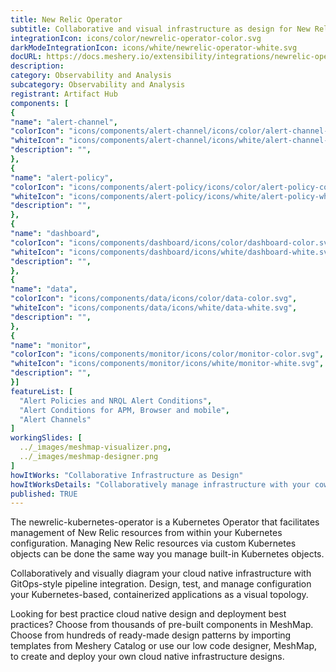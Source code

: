 ```yaml
---
title: New Relic Operator
subtitle: Collaborative and visual infrastructure as design for New Relic Operator
integrationIcon: icons/color/newrelic-operator-color.svg
darkModeIntegrationIcon: icons/white/newrelic-operator-white.svg
docURL: https://docs.meshery.io/extensibility/integrations/newrelic-operator
description: 
category: Observability and Analysis
subcategory: Observability and Analysis
registrant: Artifact Hub
components: [
{
"name": "alert-channel",
"colorIcon": "icons/components/alert-channel/icons/color/alert-channel-color.svg",
"whiteIcon": "icons/components/alert-channel/icons/white/alert-channel-white.svg",
"description": "",
},
{
"name": "alert-policy",
"colorIcon": "icons/components/alert-policy/icons/color/alert-policy-color.svg",
"whiteIcon": "icons/components/alert-policy/icons/white/alert-policy-white.svg",
"description": "",
},
{
"name": "dashboard",
"colorIcon": "icons/components/dashboard/icons/color/dashboard-color.svg",
"whiteIcon": "icons/components/dashboard/icons/white/dashboard-white.svg",
"description": "",
},
{
"name": "data",
"colorIcon": "icons/components/data/icons/color/data-color.svg",
"whiteIcon": "icons/components/data/icons/white/data-white.svg",
"description": "",
},
{
"name": "monitor",
"colorIcon": "icons/components/monitor/icons/color/monitor-color.svg",
"whiteIcon": "icons/components/monitor/icons/white/monitor-white.svg",
"description": "",
}]
featureList: [
  "Alert Policies and NRQL Alert Conditions",
  "Alert Conditions for APM, Browser and mobile",
  "Alert Channels"
]
workingSlides: [
  ../_images/meshmap-visualizer.png,
  ../_images/meshmap-designer.png
]
howItWorks: "Collaborative Infrastructure as Design"
howItWorksDetails: "Collaboratively manage infrastructure with your coworkers synchronously sharing the same designs."
published: TRUE
---
```


<p>
  The newrelic-kubernetes-operator is a Kubernetes Operator that facilitates management of New Relic
  resources from within your Kubernetes configuration. Managing New Relic resources via custom
  Kubernetes objects can be done the same way you manage built-in Kubernetes objects.
</p>
<p>
  Collaboratively and visually diagram your cloud native infrastructure with GitOps-style pipeline
  integration. Design, test, and manage configuration your Kubernetes-based, containerized
  applications as a visual topology.
</p>
<p>
  Looking for best practice cloud native design and deployment best practices? Choose from thousands
  of pre-built components in MeshMap. Choose from hundreds of ready-made design patterns by
  importing templates from Meshery Catalog or use our low code designer, MeshMap, to create and
  deploy your own cloud native infrastructure designs.
</p>
